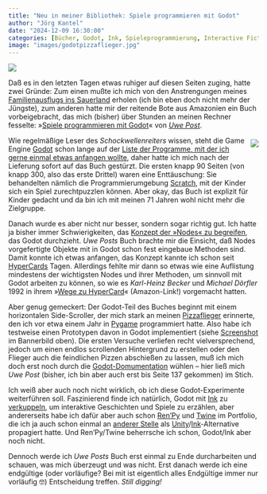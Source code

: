 ```yaml
---
title: "Neu in meiner Bibliothek: Spiele programmieren mit Godot"
author: "Jörg Kantel"
date: "2024-12-09 16:30:00"
categories: [Bücher, Godot, Ink, Spieleprogrammierung, Interactive Fiction]
image: "images/godotpizzaflieger.jpg"
---
```


[![](images/godotpizzaflieger-b.jpg)](https://www.flickr.com/photos/schockwellenreiter/54191457171/)

Daß es in den letzten Tagen etwas ruhiger auf diesen Seiten zuging, hatte zwei Gründe: Zum einen mußte ich mich von den Anstrengungen meines [Familienausflugs ins Sauerland](https://kantel.github.io/posts/2024120301_mediadaten/) erholen (ich bin eben doch nicht mehr der Jüngste), zum anderen hatte mir der reitende Bote aus Amazonien ein Buch vorbeigebracht, das mich (bisher) über Stunden an meinen Rechner fesselte: »[Spiele programmieren mit Godot](https://www.rheinwerk-verlag.de/spiele-programmieren-mit-godot/)« von *[Uwe Post](https://www.rheinwerk-verlag.de/spiele-programmieren-mit-godot/autor/)*.

<div style="float: right; margin-left: 12px; margin-top: 6px;">[![](images/godotcover.png)](https://www.rheinwerk-verlag.de/spiele-programmieren-mit-godot/)</div>

Wie regelmäßige Leser des *Schockwellenreiters* wissen, steht die Game Engine [Godot](http://cognitiones.kantel-chaos-team.de/multimedia/spieleprogrammierung/godot.html) schon lange auf der [Liste der Programme, mit der ich gerne einmal etwas anfangen wollte](https://kantel.github.io/#category=Godot), daher hatte ich mich nach der Lieferung sofort auf das Buch gestürzt. Die ersten knapp 90 Seiten (von knapp 300, also das erste Drittel) waren eine Enttäuschung: Sie behandelten nämlich die Programmierumgebung [Scratch](http://cognitiones.kantel-chaos-team.de/programmierung/scratch.html), mit der Kinder sich ein Spiel zurechtpuzzlen können. Aber okay, das Buch ist explizit für Kinder gedacht und da bin ich mit meinen 71 Jahren wohl nicht mehr die Zielgruppe.

Danach wurde es aber nicht nur besser, sondern sogar richtig gut. Ich hatte ja bisher immer Schwierigkeiten, das [Konzept der »Nodes« zu begreifen](https://kantel.github.io/posts/2024043001_godot_tutorial/), das Godot durchzieht. *Uwe Posts* Buch brachte mir die Einsicht, daß Nodes vorgefertigte Objekte mit in Godot schon fest eingebaue Methoden sind. Damit konnte ich etwas anfangen, das Konzept kannte ich schon seit [HyperCards](http://cognitiones.kantel-chaos-team.de/programmierung/hypercard.html) Tagen. Allerdings fehlte mir dann so etwas wie eine Auflistung mindestens der wichtigsten Nodes und ihrer Methoden, um sinnvoll mit Godot arbeiten zu können, so wie es *Karl-Heinz Becker* und *Michael Dörfler* 1992 in ihrem »[Wege zu HyperCard](https://www.amazon.de/Wege-HyperCard-Einstieg-Software-Generation-Version/dp/3528151196)« (Amazon-Link!) vorgemacht hatten.

Aber genug gemeckert: Der Godot-Teil des Buches beginnt mit einem horizontalen Side-Scroller, der mich stark an meinen [Pizzaflieger](https://kantel.github.io/posts/2023011001_pizzaplane_trailer/) erinnerte, den ich vor etwa einem Jahr in [Pygame](http://cognitiones.kantel-chaos-team.de/multimedia/spieleprogrammierung/pygame.html) programmiert hatte. Also habe ich testweise einen Prototypen davon in Godot implementiert (siehe [Screenshot](https://www.flickr.com/photos/schockwellenreiter/54191457171/) im Bannerbild oben). Die ersten Versuche verliefen recht vielversprechend, jedoch um einen endlos scrollenden Hintergrund zu erstellen oder den Flieger auch die feindlichen Pizzen abschießen zu lassen, muß ich mich doch erst noch durch die [Godot-Domumentation](https://docs.godotengine.org/en/stable/) wühlen -- hier ließ mich *Uwe Post* (bisher, ich bin aber auch erst bis Seite 137 gekommen) im Stich.

Ich weiß aber auch noch nicht wirklich, ob ich diese Godot-Experimente weiterführen soll. Faszinierend finde ich natürlich, Godot mit [Ink](https://kantel.github.io/#category=Ink) zu [verkuppeln](https://kantel.github.io/posts/2024091201_godot_und_inky/), um interaktive Geschichten und Spiele zu erzählen, aber andererseits habe ich dafür aber auch schon [Ren'Py](http://cognitiones.kantel-chaos-team.de/multimedia/spieleprogrammierung/renpy.html) und [Twine](http://cognitiones.kantel-chaos-team.de/multimedia/spieleprogrammierung/twine2.html) im Portfolio, die ich ja auch schon einmal an [anderer Stelle](https://kantel.github.io/posts/2023091502_renpy_statt_unity/) als [Unity](http://cognitiones.kantel-chaos-team.de/multimedia/spieleprogrammierung/unity.html)/[Ink](http://cognitiones.kantel-chaos-team.de/multimedia/spieleprogrammierung/inkle.html)-Alternative propagiert hatte. Und Ren'Py/Twine beherrsche ich schon, Godot/Ink aber noch nicht.

Dennoch werde ich *Uwe Posts* Buch erst einmal zu Ende durcharbeiten und schauen, was mich überzeugt und was nicht. Erst danach werde ich eine endgültige (oder vorläufige? Bei mit ist eigentlich alles Endgültige immer nur vorläufig&nbsp;🤓) Entscheidung treffen. *Still digging!*